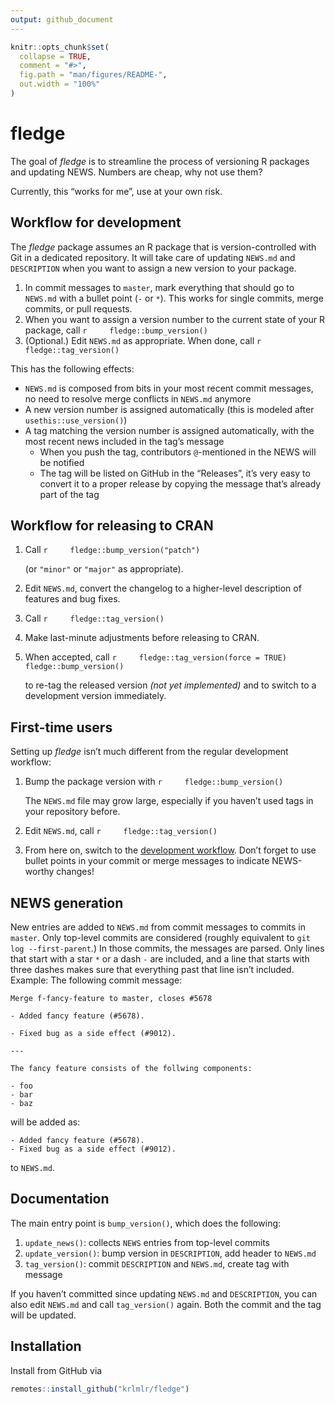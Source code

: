 ```yaml
---
output: github_document
---
```


<!-- README.md is generated from README.Rmd. Please edit that file -->

```r
knitr::opts_chunk$set(
  collapse = TRUE,
  comment = "#>",
  fig.path = "man/figures/README-",
  out.width = "100%"
)
```
# fledge

The goal of *fledge* is to streamline the process of versioning R packages and updating NEWS. Numbers are cheap, why not use them?

Currently, this "works for me", use at your own risk.

## Workflow for development

The *fledge* package assumes an R package that is version-controlled with Git in a dedicated repository. It will take care of updating `NEWS.md` and `DESCRIPTION` when you want to assign a new version to your package.

1. In commit messages to `master`, mark everything that should go to `NEWS.md` with a bullet point (`-` or `*`). This works for single commits, merge commits, or pull requests.
1. When you want to assign a version number to the current state of your R package, call
    ```r
    fledge::bump_version()
    ```
1. (Optional.) Edit `NEWS.md` as appropriate. When done, call
    ```r
    fledge::tag_version()
    ```

This has the following effects:

- `NEWS.md` is composed from bits in your most recent commit messages, no need to resolve merge conflicts in `NEWS.md` anymore
- A new version number is assigned automatically (this is modeled after `usethis::use_version()`)
- A tag matching the version number is assigned automatically, with the most recent news included in the tag's message
    - When you push the tag, contributors `@`-mentioned in the NEWS will be notified
    - The tag will be listed on GitHub in the "Releases", it's very easy to convert it to a proper release by copying the message that's already part of the tag


## Workflow for releasing to CRAN

1. Call
    ```r
    fledge::bump_version("patch")
    ```
    
    (or `"minor"` or `"major"` as appropriate).
1. Edit `NEWS.md`, convert the changelog to a higher-level description of features and bug fixes.
1. Call
    ```r
    fledge::tag_version()
    ```
1. Make last-minute adjustments before releasing to CRAN.
1. When accepted, call
    ```r
    fledge::tag_version(force = TRUE)
    fledge::bump_version()
    ```
    
    to re-tag the released version *(not yet implemented)* and to switch to a development version immediately.

## First-time users

Setting up *fledge* isn't much different from the regular development workflow:

1. Bump the package version with
    ```r
    fledge::bump_version()
    ```
    
    The `NEWS.md` file may grow large, especially if you haven't used tags in your repository before.
1. Edit `NEWS.md`, call
    ```r
    fledge::tag_version()
    ```
1. From here on, switch to the [development workflow](#workflow-for-development). Don't forget to use bullet points in your commit or merge messages to indicate NEWS-worthy changes!

## NEWS generation

New entries are added to `NEWS.md` from commit messages to commits in `master`. Only top-level commits are considered (roughly equivalent to `git log --first-parent`.) In those commits, the messages are parsed. Only lines that start with a star `*` or a dash `-` are included, and a line that starts with three dashes makes sure that everything past that line isn't included. Example: The following commit message:

```
Merge f-fancy-feature to master, closes #5678

- Added fancy feature (#5678).

- Fixed bug as a side effect (#9012).

---

The fancy feature consists of the follwing components:

- foo
- bar
- baz
```

will be added as:

```
- Added fancy feature (#5678).
- Fixed bug as a side effect (#9012).
```

to `NEWS.md`.


## Documentation

The main entry point is `bump_version()`, which does the following:

1. `update_news()`: collects `NEWS` entries from top-level commits
2. `update_version()`: bump version in `DESCRIPTION`, add header to `NEWS.md`
3. `tag_version()`: commit `DESCRIPTION` and `NEWS.md`, create tag with message

If you haven't committed since updating `NEWS.md` and `DESCRIPTION`, you can also edit `NEWS.md` and call `tag_version()` again. Both the commit and the tag will be updated.


## Installation

Install from GitHub via

``` r
remotes::install_github("krlmlr/fledge")
```
